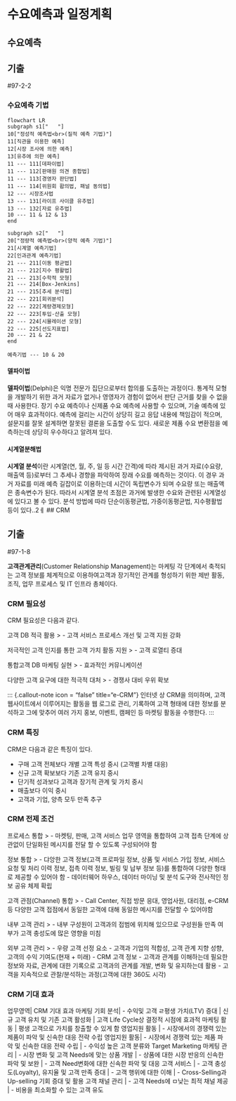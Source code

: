 # 수요예측과 일정계획 {#sec-demand-forecasting}

## 수요예측

:::{.callout-tip}
## 기출

#97-2-2
:::

### 수요예측 기법

```mermaid
flowchart LR
subgraph s1["   "]
10["정성적 예측법<br>(질적 예측 기법)"]
11[직관을 이용한 예측]
12[시장 조사에 의한 예측]
13[유추에 의한 예측]
11 --- 111[데파이법]
11 --- 112[판매원 의견 종합법]
11 --- 113[경영자 판단법]
11 --- 114[위원회 홥의법, 패널 동의법]
12 --- 시장조사법
13 --- 131[라이프 사이클 유추법]
13 --- 132[자료 유추법]
10 --- 11 & 12 & 13
end

subgraph s2["   "]
20["정량적 예측법<br>(양적 예측 기법)"]
21[시계열 예측기법]
22[인과관계 예측기법]
21 --- 211[이동 평균법]
21 --- 212[지수 평활법]
21 --- 213[수학적 모형]
21 --- 214[Box-Jenkins]
21 --- 215[추세 분석법]
22 --- 221[회귀분석]
22 --- 222[계량경제모형]
22 --- 223[투입-산출 모형]
22 --- 224[시뮬레이션 모형]
22 --- 225[선도지표법]
20 --- 21 & 22
end

예측기법 --- 10 & 20
```

#### 델파이법

**델파이법**(Delphi)은 익명 전문가 집단으로부터 합의를 도출하는 과정이다. 통계적 모형을 개발하기 위한 과거 자료가 없거나 영영자가 경험이 없어서 판단 근거를 찾을 수 없을 때 사용한다. 장기 수요 예측이나 신제품 수요 예측에 사용할 수 있으며, 기술 예측에 있어 매우 효과적이다. 예측에 걸리는 시간이 상당히 길고 응답 내용에 책임감이 적으며, 설문지를 잘못 설계하면 잘못된 결론을 도출할 수도 있다. 새로운 제품 수요 변환점을 예측하는데 상당히 우수하다고 알려져 있다.

#### 시계열분해법

**시계열 분석**이란 시계열(연, 월, 주, 일 등 시간 간격)에 따라 제시된 과거 자료(수요량, 매출액 등)로부터 그 추세나 경향을 파악하여 장래 수요를 예측하는 것이다. 이 경우 과거 자료를 미래 예측 길잡이로 이용하는데 시간이 독립변수가 되며 수요량 또는 매출액은 종속변수가 된다. 따라서 시계열 분석 초점은 과거에 발생한 수요와 관련된 시계열성에 있다고 볼 수 있다. 분석 방법에 따라 단순이동평균법, 가중이동평균법, 지수평활법 등이 있다..2ㅔ
## CRM

:::{.callout-tip}
## 기출

#97-1-8
:::

**고객관계관리**(Customer Relationship Management)는 마케팅 각 단계에서 축적되는 고객 정보를 체계적으로 이용하여고객과 장기적인 관계를 형성하기 위한 제반 활동, 조직, 업무 프로세스 및 IT 인프라 총체이다.

### CRM 필요성

CRM 필요성은 다음과 같다.

고객 DB 적극 활용
> - 고객 서비스 프로세스 개선 및 고객 지원 강화

저극적인 고객 인지를 통한 고객 가치 활동 지원
> - 고객 로열티 증대

통합고객 DB 마케팅 실현
> - 효과적인 커뮤니케이션

다양한 고객 요구에 대한 적극적 대처
> - 경쟁사 대비 우위 확보

::: {.callout-note icon = "false" title="e-CRM"}
인터넷 상 CRM을 의미하며, 고객 웹사이트에서 이루어지는 활동을 웹 로그로 관리, 기록하여 고객 형태에 대한 정보를 분석하고 그에 맞추어 여러 가지 홍보, 이벤트, 캠페인 등 마켓팅 활동을 수행한다.
:::

### CRM 특징

CRM은 다음과 같은 특징이 있다.

- 구매 고객 전체보다 개별 고객 특성 중시 (고객별 차별 대응)
- 신규 고객 확보보다 기존 고객 유지 중시
- 단기적 성과보다 고객과 장기적 관계 및 가치 중시
- 매출보다 이익 중시
- 고객과 기업, 양측 모두 만족 추구

### CRM 전제 조건

프로세스 통합
> - 마켓팅, 판매, 고객 서비스 업무 영역을 통합하여 고객 접촉 단계에 상관없이 단일화된 메시지를 전달 할 수 있도록 구성되어야 함

정보 통합
> - 댜앙한 고객 정보(고객 프로파일 정보, 상품 및 서비스 가입 정보, 서비스 요청 및 처리 이력 정보, 접촉 이력 정보, 빌링 및 납부 정보 등)를 통합하여 다양한 형태로 제공할 수 있어야 함
- 데이터웨어 하우스, 데이터 마이닝 및 분석 도구와 전사적인 정보 공유 체제 확립

고객 관점(Channel) 통합
> - Call Center, 직접 방문 응대, 영업사원, 대리점, e-CRM 등 다양한 고객 접점에서 동일한 고객에 대해 동일한 메시지를 전달할 수 있어야함

내부 고객 관리
> - 내부 구성원이 고객과의 접범에 위치해 있으므로 구성원들 만족 여부가 고객 충성도에 많은 영향을 미침

외부 고객 관리
> - 우량 고객 선정 요소
    - 고객과 기업의 적합성, 고객 관계 지향 성향, 고객의 수익 기여도(현재 + 미래)
- CRM 고객 정보
    - 고객과 관계를 이해하는데 필요한 정보와 자료, 관계에 대한 기록으로 고객과의 관계를 개발, 변화 및 유지하는데 활용
    - 고객을 지속적으로 관찰/분석하는 과정(고객에 대한 360도 시각)

### CRM 기대 효과

업무영역| CRM 기대 효과
마케팅 기회 분석| - 수익및 고객 ㄹ평생 가치(LTV) 증대
| 신규 고객 유치 및 기존 고객 활성화
| 고객 Life Cycle상 결정적 시점에 효과적 마케팅 활동
| 평생 고객으로 가치를 창출할 수 있게 함
영업지원 활동 | - 시장에서의 경쟁력 있는 제품이 파악 및 신속한 대응 전략 수립
영업지원 활동| - 시장에서 경쟁력 있는 제품 파악 및 신속한 대응 전략 수립
| - 수익성 높은 고객 분류와 Target Marketing
마케팅 관리 | - 시장 변화 및 고객 Needs에 맞는 상품 개발
| - 상품에 대한 시장 반응의 신속한 파악 및 보완
| - 고객 Need변화에 대한 신속한 파악 및 대응
고객 서비스 | - 고객 충성도(Loyalty), 유지율 및 고객 만족 증대
| - 고객 행위에 대한 이해
| - Cross-Selling과 Up-selling 기회 증대 및 활용
고객 채널 관리 | - 고객 Needs에 ㅁ낮는 최적 채널 제공
| - 비용을 최소화할 수 있는 고객 유도
